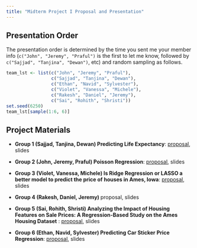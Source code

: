 ```yaml
---
title: "Midterm Project I Proposal and Presentation"
---
```


## Presentation Order

The presentation order is determined by the time you sent me your member info (`c("John", "Jeremy", "Praful")` is the first to let me know, followed by `c("Sajjad", "Tanjina", "Dewan")`, etc) and random sampling as follows.

```r
team_lst <- list(c("John", "Jeremy", "Praful"), 
                 c("Sajjad", "Tanjina", "Dewan"),
                 c("Ethan", "Navid", "Sylvester"), 
                 c("Violet", "Vanessa", "Michele"), 
                 c("Rakesh", "Daniel", "Jeremy"), 
                 c("Sai", "Rohith", "Shristi"))
set.seed(6250)
team_lst[sample(1:6, 6)]
```

## Project Materials

-   **Group 1 (Sajjad, Tanjina, Dewan) Predicting Life Expectancy**: [proposal](/documents/project_proposal/project1/proposal_tanjina_sajjad_dewan.pdf), slides

-   **Group 2 (John, Jeremy, Praful) Poisson Regression**: [proposal](/documents/project_proposal/project1/proposal_john_jeremy_praful.pdf), slides

-   **Group 3 (Violet, Vanessa, Michele) Is Ridge Regression or LASSO a better model to predict the price of houses in Ames, Iowa**: [proposal](/documents/project_proposal/project1/proposal_violet_venessa_michele.pdf), slides

-   **Group 4 (Rakesh, Daniel, Jeremy) ** proposal, slides

-   **Group 5 (Sai, Rohith, Shristi) Analyzing the Impact of Housing Features on Sale Prices: A Regression-Based Study on the Ames Housing Dataset** : [proposal](/documents/project_proposal/project1/proposal_sai_rohith_shristi.pdf), slides

-   **Group 6 (Ethan, Navid, Sylvester) Predicting Car Sticker Price Regression**: [proposal](/documents/project_proposal/project1/proposal_ethan_navid_sylvester.pdf), slides 
